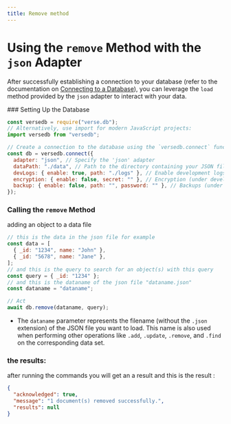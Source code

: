 ```yaml
---
title: Remove method
---
```



# Using the `remove` Method with the `json` Adapter

After successfully establishing a connection to your database (refer to the documentation on [Connecting to a Database](/docs/introduction/installation)), you can leverage the `load` method provided by the `json` adapter to interact with your data.

<Steps>
  ### Setting Up the Database

```javascript copy showLineNumbers
const versedb = require("verse.db");
// Alternatively, use import for modern JavaScript projects:
import versedb from "versedb";

// Create a connection to the database using the `versedb.connect` function:
const db = versedb.connect({
  adapter: "json", // Specify the 'json' adapter
  dataPath: "./data", // Path to the directory containing your JSON files
  devLogs: { enable: true, path: "./logs" }, // Enable development logs (optional)
  encryption: { enable: false, secret: "" }, // Encryption (under development, not recommended)
  backup: { enable: false, path: "", password: "" }, // Backups (under development, not recommended)
});
```

### Calling the `remove` Method

adding an object to a data file

```js copy showLineNumbers {8}
// this is the data in the json file for example
const data = [
  { _id: "1234", name: "John" },
  { _id: "5678", name: "Jane" },
];
// and this is the query to search for an object(s) with this query
const query = { _id: "1234" };
// and this is the dataname of the json file "dataname.json"
const dataname = "dataname";

// Act
await db.remove(dataname, query);
```

- The `dataname` parameter represents the filename (without the `.json` extension) of the JSON file you want to load. This name is also used when performing other operations like `.add`, `.update`, `.remove`, and `.find` on the corresponding data set.

</Steps>

### the results:

after running the commands you will get an a result and this is the result :

```json showLineNumbers
{
  "acknowledged": true,
  "message": "1 document(s) removed successfully.",
  "results": null
}
```
